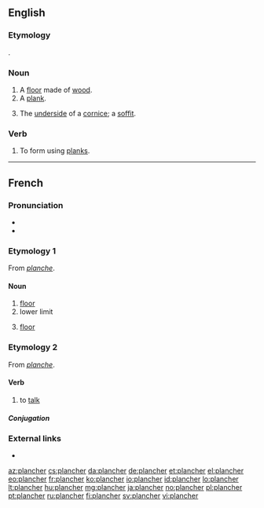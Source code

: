 ==English==

===Etymology===
{{etyl|fr|en}} {{m|fr|planche}}.

===Noun===
{{en-noun}}

# A [[floor]] made of [[wood]].
# A [[plank]].
#: {{rfquotek|Francis Bacon}}
# {{lb|en|architecture}} The [[underside]] of a [[cornice]]; a [[soffit]].

===Verb===
{{en-verb}}

# {{lb|en|obsolete}} To form using [[plank]]s.
#: {{rfquotek|Golding}}

{{Webster 1913}}

----

==French==

===Pronunciation===
* {{IPA|/plɑ̃ʃe/|lang=fr}}
* {{audio|Fr-plancher.ogg|audio (le plancher)|lang=fr}}

===Etymology 1===
From ''[[planche]]''.

====Noun====
{{fr-noun|m}}

# [[floor]]
# lower limit
# {{lb|fr|anatomy}} [[floor]]

===Etymology 2===
From ''[[planche]]''.

====Verb====
{{fr-verb}}

# {{lb|fr|intransitive}} to [[talk]]

=====Conjugation=====
{{fr-conj-auto}}

===External links===
* {{R:TLFi}}

[[az:plancher]]
[[cs:plancher]]
[[da:plancher]]
[[de:plancher]]
[[et:plancher]]
[[el:plancher]]
[[eo:plancher]]
[[fr:plancher]]
[[ko:plancher]]
[[io:plancher]]
[[id:plancher]]
[[lo:plancher]]
[[lt:plancher]]
[[hu:plancher]]
[[mg:plancher]]
[[ja:plancher]]
[[no:plancher]]
[[pl:plancher]]
[[pt:plancher]]
[[ru:plancher]]
[[fi:plancher]]
[[sv:plancher]]
[[vi:plancher]]
